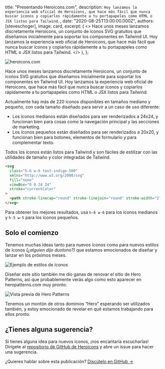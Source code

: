 
  title: "Presentando Heroicons.com",
  description: `Hoy lanzamos la experiencia web oficial de Heroicons, que hace más fácil que nunca buscar íconos y copiarlos rápidamente a tu portapapeles como HTML o JSX listos para Tailwind.`,
  date: "2020-08-25T13:00:00.000Z",
  authors: [steveschoger],
  image: card,
  excerpt: (
    <>
      Hace unos meses lanzamos discretamente <Link href="https://www.heroicons.com/">Heroicons</Link>, un conjunto de íconos SVG gratuitos que diseñamos inicialmente para soportar los componentes en Tailwind UI. Hoy lanzamos la <Link href="https://www.heroicons.com/">experiencia web oficial de Heroicons</Link>, que hace más fácil que nunca buscar íconos y copiarlos rápidamente a tu portapapeles como HTML o JSX listos para Tailwind.
    </>
  ),
};

<Link href="https://heroicons.com">
  <Image alt="heroicons.com" src={banner} />
</Link>

Hace unos meses lanzamos discretamente <Link href="https://www.heroicons.com/">Heroicons</Link>, un conjunto de íconos SVG gratuitos que diseñamos inicialmente para soportar los componentes en Tailwind UI. Hoy lanzamos la <Link href="https://www.heroicons.com/">experiencia web oficial de Heroicons</Link>, que hace más fácil que nunca buscar íconos y copiarlos rápidamente a tu portapapeles como HTML o JSX listos para Tailwind.

Actualmente hay más de 220 íconos disponibles en tamaños mediano y pequeño, con cada tamaño diseñado para servir a un caso de uso diferente:

- Los íconos medianos están diseñados para ser renderizados a 24x24, y funcionan bien para cosas como la navegación principal y las secciones de marketing.
- Los íconos pequeños están diseñados para ser renderizados a 20x20, y funcionan bien para botones, elementos de formulario y para complementar texto.

Todos los íconos están listos para Tailwind y son fáciles de estilizar con las utilidades de tamaño y color integradas de Tailwind.

```html
<svg
  class="h-6 w-6 text-indigo-500"
  xmlns="http://www.w3.org/2000/svg"
  fill="none"
  viewBox="0 0 24 24"
  stroke="currentColor"
>
  <path stroke-linecap="round" stroke-linejoin="round" stroke-width="2" d="M17 8l4 4m0 0l-4 4m4-4H3" />
</svg>
```

Para obtener los mejores resultados, usa <code>h-6 w-6</code> para los íconos medianos y <code>h-5 w-5</code> para los íconos pequeños.

## Solo el comienzo

Tenemos muchas ideas tanto para nuevos íconos como para nuevos estilos de íconos _(¿alguien dijo duotono?)_ que estamos emocionados de diseñar y lanzar en los próximos meses.

<Image alt="Ejemplo de estilos de íconos" src={iconStyles} />

Diseñar este sitio también me dio ganas de renovar el sitio de Hero Patterns, así que probablemente verás algo como esto aparecer en <Link href="http://www.heropatterns.com/">heropatterns.com</Link> muy pronto:

<Image alt="Vista previa de Hero Patterns" src={heroPatternsPreview} />

Tenemos un montón de <Link href="https://twitter.com/steveschoger/status/1266042614710767616?s=20">otros dominios “Hero”</Link> esperando ser utilizados también, y estoy emocionado de revelar en qué estamos trabajando para ellos pronto.

## ¿Tienes alguna sugerencia?

Si tienes alguna idea para nuevos íconos, ¡nos encantaría escucharlas! Dirígete al [repositorio de GitHub de Heroicons](https://github.com/tailwindlabs/heroicons) y abre un issue para hacer una sugerencia.

¿Quieres hablar sobre esta publicación? <a href="https://github.com/tailwindcss/tailwindcss/discussions/2238">Discútelo en GitHub →</a>
